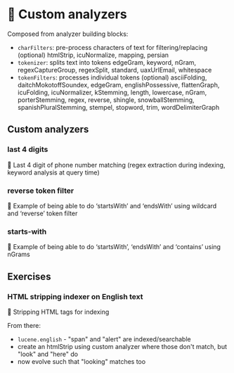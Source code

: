 # 📘 Custom analyzers

Composed from analyzer building blocks: 

* `charFilters`: pre-process characters of text for filtering/replacing (optional)
  htmlStrip, icuNormalize, mapping, persian
* `tokenizer`: splits text into tokens
  edgeGram, keyword, nGram, regexCaptureGroup, regexSplit, standard, uaxUrlEmail, whitespace
* `tokenFilters`: processes individual tokens (optional)
  asciiFolding, daitchMokotoffSoundex, edgeGram, englishPossessive,
  flattenGraph, icuFolding, icuNormalizer, kStemming, length, lowercase,
  nGram, porterStemming, regex, reverse, shingle, snowballStemming, spanishPluralStemming,
  stempel, stopword, trim, wordDelimiterGraph

## Custom analyzers

### last 4 digits
 <Playground url="https://search-playground.corp.mongodb.com/tools/code-playground/snapshots/669e6c98d49ef6fad98118ba">🔗 Last 4 digit of phone number matching</Playground> (regex extraction during indexing, keyword analysis at query time)

### reverse token filter
<Playground url="https://search-playground.mongodb.com/tools/code-playground/snapshots/6683c8bc4a45448733549bbc">🔗 Example of being able to do ‘startsWith’ and ‘endsWith’ using wildcard and ‘reverse’ token filter</Playground>

### starts-with
<Playground url="https://search-playground.mongodb.com/tools/code-playground/snapshots/6683c999934a05d9b585b6e7">🔗 Example of being able to do ‘startsWith’, ‘endsWith’ and ‘contains’ using nGrams</Playground>

## Exercises

### HTML stripping indexer on English text

<Playground url="https://search-playground.corp.mongodb.com/tools/code-sandbox/snapshots/6796a293aa132ffc76719f61">🔗 Stripping HTML tags for indexing</Playground>

From there:
  * `lucene.english` - "span" and "alert" are indexed/searchable
  * create an htmlStrip using custom analyzer where those don't match, but "look" and "here" do
  * now evolve such that "looking" matches too